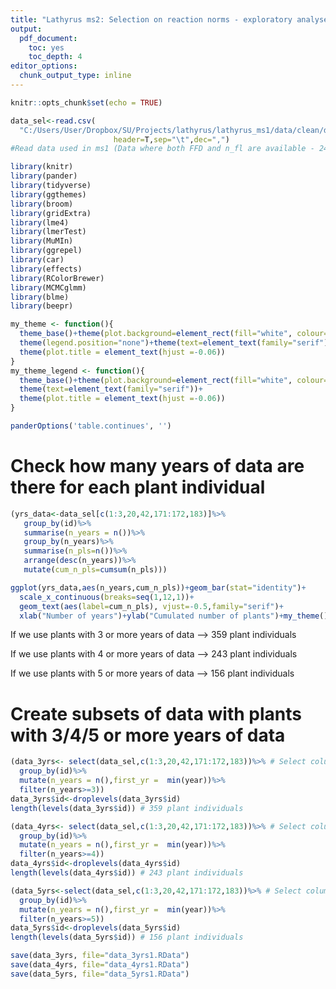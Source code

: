 ```yaml
---
title: "Lathyrus ms2: Selection on reaction norms - exploratory analyses"
output:
  pdf_document:
    toc: yes
    toc_depth: 4
editor_options:
  chunk_output_type: inline
---
```


```r
knitr::opts_chunk$set(echo = TRUE)
```

```r
data_sel<-read.csv(
  "C:/Users/User/Dropbox/SU/Projects/lathyrus/lathyrus_ms1/data/clean/data_sel.csv",
                       header=T,sep="\t",dec=",") 
#Read data used in ms1 (Data where both FFD and n_fl are available - 2411 flowering events)
```

```r
library(knitr)
library(pander)
library(tidyverse)
library(ggthemes)
library(broom)
library(gridExtra)
library(lme4)
library(lmerTest)
library(MuMIn)
library(ggrepel)
library(car)
library(effects)
library(RColorBrewer)
library(MCMCglmm)
library(blme)
library(beepr)
```

```r
my_theme <- function(){
  theme_base()+theme(plot.background=element_rect(fill="white", colour=NA))+
  theme(legend.position="none")+theme(text=element_text(family="serif"))+
  theme(plot.title = element_text(hjust =-0.06))
}
my_theme_legend <- function(){
  theme_base()+theme(plot.background=element_rect(fill="white", colour=NA))+
  theme(text=element_text(family="serif"))+
  theme(plot.title = element_text(hjust =-0.06))
}
```

```r
panderOptions('table.continues', '')
```

# Check how many years of data are there for each plant individual

```r
(yrs_data<-data_sel[c(1:3,20,42,171:172,183)]%>%
   group_by(id)%>%
   summarise(n_years = n())%>%
   group_by(n_years)%>%
   summarise(n_pls=n())%>%
   arrange(desc(n_years))%>%
   mutate(cum_n_pls=cumsum(n_pls)))

ggplot(yrs_data,aes(n_years,cum_n_pls))+geom_bar(stat="identity")+
  scale_x_continuous(breaks=seq(1,12,1))+
  geom_text(aes(label=cum_n_pls), vjust=-0.5,family="serif")+
  xlab("Number of years")+ylab("Cumulated number of plants")+my_theme()
```

If we use plants with 3 or more years of data --> 359 plant individuals

If we use plants with 4 or more years of data --> 243 plant individuals

If we use plants with 5 or more years of data --> 156 plant individuals

# Create subsets of data with plants with 3/4/5 or more years of data

```r
(data_3yrs<- select(data_sel,c(1:3,20,42,171:172,183))%>% # Select columns needed by now
  group_by(id)%>%
  mutate(n_years = n(),first_yr =  min(year))%>%
  filter(n_years>=3))
data_3yrs$id<-droplevels(data_3yrs$id)
length(levels(data_3yrs$id)) # 359 plant individuals

(data_4yrs<- select(data_sel,c(1:3,20,42,171:172,183))%>% # Select columns needed by now
  group_by(id)%>%
  mutate(n_years = n(),first_yr =  min(year))%>%
  filter(n_years>=4))
data_4yrs$id<-droplevels(data_4yrs$id)
length(levels(data_4yrs$id)) # 243 plant individuals

(data_5yrs<-select(data_sel,c(1:3,20,42,171:172,183))%>% # Select columns needed by now
  group_by(id)%>%
  mutate(n_years = n(),first_yr =  min(year))%>%
  filter(n_years>=5))
data_5yrs$id<-droplevels(data_5yrs$id)
length(levels(data_5yrs$id)) # 156 plant individuals
```

```r
save(data_3yrs, file="data_3yrs1.RData")
save(data_4yrs, file="data_4yrs1.RData")
save(data_5yrs, file="data_5yrs1.RData")
```

